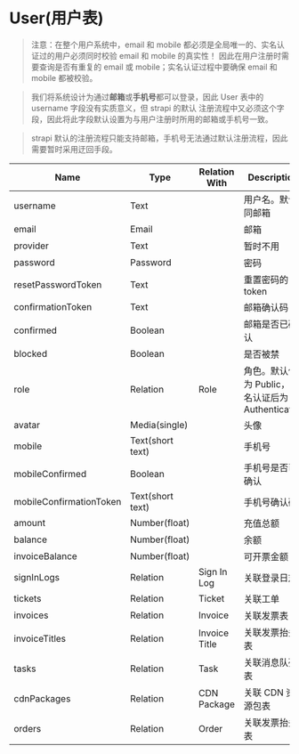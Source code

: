 # User(用户表)

> 注意：在整个用户系统中，email 和 mobile 都必须是全局唯一的、实名认证过的用户必须同时校验 email 和 mobile 的真实性！
> 因此在用户注册时需要查询是否有重复的 email 或 mobile；实名认证过程中要确保 email 和 mobile 都被校验。

> 我们将系统设计为通过**邮箱**或**手机号**都可以登录，因此 User 表中的 username 字段没有实质意义，但 strapi 的默认
> 注册流程中又必须这个字段，因此将此字段默认设置为与用户注册时所用的邮箱或手机号一致。

> strapi 默认的注册流程只能支持邮箱，手机号无法通过默认注册流程，因此需要暂时采用迂回手段。

| Name                    | Type             | Relation With | Description                         |
|-------------------------|------------------|---------------|-------------------------------------|
| username                | Text             |               | 用户名。默认同邮箱                           |
| email                   | Email            |               | 邮箱                                  |
| provider                | Text             |               | 暂时不用                                |
| password                | Password         |               | 密码                                  |
| resetPasswordToken      | Text             |               | 重置密码的 token                         |
| confirmationToken       | Text             |               | 邮箱确认码                               |
| confirmed               | Boolean          |               | 邮箱是否已确认                             |
| blocked                 | Boolean          |               | 是否被禁                                |
| role                    | Relation         | Role          | 角色。默认值为 Public，实名认证后为 Authenticated |
| avatar                  | Media(single)    |               | 头像                                  |
| mobile                  | Text(short text) |               | 手机号                                 |
| mobileConfirmed         | Boolean          |               | 手机号是否已确认                            |
| mobileConfirmationToken | Text(short text) |               | 手机号确认码                              |
| amount                  | Number(float)    |               | 充值总额                                |
| balance                 | Number(float)    |               | 余额                                  |
| invoiceBalance          | Number(float)    |               | 可开票金额                               |
| signInLogs              | Relation         | Sign In Log   | 关联登录日志                              |
| tickets                 | Relation         | Ticket        | 关联工单                                |
| invoices                | Relation         | Invoice       | 关联发票表                               |
| invoiceTitles           | Relation         | Invoice Title | 关联发票抬头表                             |
| tasks                   | Relation         | Task          | 关联消息队列表                             |
| cdnPackages             | Relation         | CDN Package   | 关联 CDN 资源包表                         |
| orders                  | Relation         | Order         | 关联发票抬头表                             |
